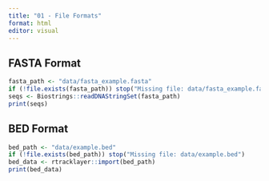 ```yaml
---
title: "01 - File Formats"
format: html
editor: visual
---
```


## FASTA Format

```r
fasta_path <- "data/fasta_example.fasta"
if (!file.exists(fasta_path)) stop("Missing file: data/fasta_example.fasta")
seqs <- Biostrings::readDNAStringSet(fasta_path)
print(seqs)
```

## BED Format

```r
bed_path <- "data/example.bed"
if (!file.exists(bed_path)) stop("Missing file: data/example.bed")
bed_data <- rtracklayer::import(bed_path)
print(bed_data)
```

